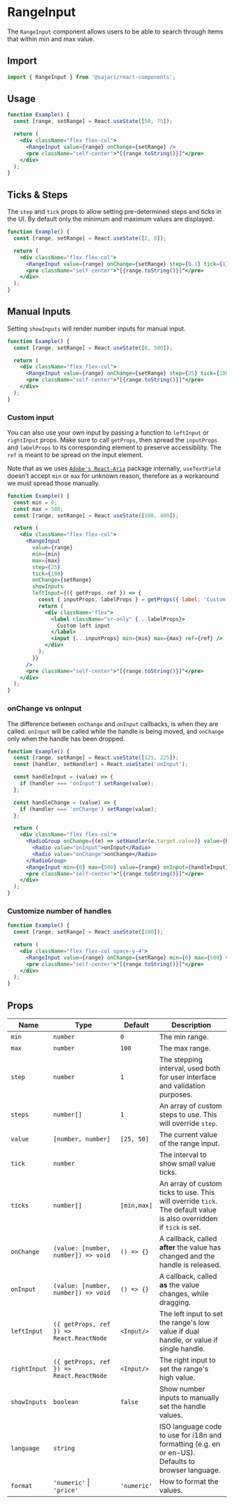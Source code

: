 
<SEO
  title="RangeInput"
  scope={scopes.components}
  description="The RangeInput component allows users to be able to search through items that within min and max value."
/>

# RangeInput

The `RangeInput` component allows users to be able to search through items that within min and max value.

## Import

```js
import { RangeInput } from '@sajari/react-components';
```

## Usage


```jsx
function Example() {
  const [range, setRange] = React.useState([50, 75]);

  return (
    <div className="flex flex-col">
      <RangeInput value={range} onChange={setRange} />
      <pre className="self-center">"[{range.toString()}]"</pre>
    </div>
  );
}
```

## Ticks & Steps

The `step` and `tick` props to allow setting pre-determined steps and ticks in the UI. By default only the minimum and maximum values are displayed.

```jsx
function Example() {
  const [range, setRange] = React.useState([2, 8]);

  return (
    <div className="flex flex-col">
      <RangeInput value={range} onChange={setRange} step={0.1} tick={1} min={0} max={10} />
      <pre className="self-center">"[{range.toString()}]"</pre>
    </div>
  );
}
```

## Manual Inputs

Setting `showInputs` will render number inputs for manual input.

```jsx
function Example() {
  const [range, setRange] = React.useState([0, 500]);

  return (
    <div className="flex flex-col">
      <RangeInput value={range} onChange={setRange} step={25} tick={100} showInputs min={0} max={500} />
      <pre className="self-center">"[{range.toString()}]"</pre>
    </div>
  );
}
```

### Custom input

You can also use your own input by passing a function to `leftInput` or `rightInput` props. Make sure to call `getProps`, then spread the `inputProps` and `labelProps` to its corresponding element to preserve accessibility. The `ref` is meant to be spread on the input element.

Note that as we uses [`Adobe's React-Aria`](https://react-spectrum.adobe.com/react-aria/useTextField.html) package internally, `useTextField` doesn't accept `min` or `max` for unknown reason, therefore as a workaround we must spread those manually.

```jsx
function Example() {
  const min = 0;
  const max = 500;
  const [range, setRange] = React.useState([100, 400]);

  return (
    <div className="flex flex-col">
      <RangeInput
        value={range}
        min={min}
        max={max}
        step={25}
        tick={100}
        onChange={setRange}
        showInputs
        leftInput={({ getProps, ref }) => {
          const { inputProps, labelProps } = getProps({ label: 'Custom left input' });
          return (
            <div className="flex">
              <label className="sr-only" {...labelProps}>
                Custom left input
              </label>
              <input {...inputProps} min={min} max={max} ref={ref} />
            </div>
          );
        }}
      />
      <pre className="self-center">"[{range.toString()}]"</pre>
    </div>
  );
}
```

### onChange vs onInput

The difference between `onChange` and `onInput` callbacks, is when they are called. `onInput` will be called while the handle is being moved, and `onChange` only when the handle has been dropped.

```jsx
function Example() {
  const [range, setRange] = React.useState([125, 225]);
  const [handler, setHandler] = React.useState('onInput');

  const handleInput = (value) => {
    if (handler === 'onInput') setRange(value);
  };

  const handleChange = (value) => {
    if (handler === 'onChange') setRange(value);
  };

  return (
    <div className="flex flex-col">
      <RadioGroup onChange={(e) => setHandler(e.target.value)} value={handler} inline>
        <Radio value="onInput">onInput</Radio>
        <Radio value="onChange">onChange</Radio>
      </RadioGroup>
      <RangeInput min={0} max={500} value={range} onInput={handleInput} onChange={handleChange} />
      <pre className="self-center">"[{range.toString()}]"</pre>
    </div>
  );
}
```

### Customize number of handles

```jsx
function Example() {
  const [range, setRange] = React.useState([100]);

  return (
    <div className="flex flex-col space-y-4">
      <RangeInput value={range} onChange={setRange} min={0} max={500} value={range} onInput={setRange} />
      <pre className="self-center">"[{range.toString()}]"</pre>
    </div>
  );
}
```

## Props

| Name         | Type                                     | Default     | Description                                                                                                        |
| ------------ | ---------------------------------------- | ----------- | ------------------------------------------------------------------------------------------------------------------ |
| `min`        | `number`                                 | `0`         | The min range.                                                                                                     |
| `max`        | `number`                                 | `100`       | The max range.                                                                                                     |
| `step`       | `number`                                 | `1`         | The stepping interval, used both for user interface and validation purposes.                                       |
| `steps`      | `number[]`                               | `1`         | An array of custom steps to use. This will override `step`.                                                        |
| `value`      | `[number, number]`                       | `[25, 50]`  | The current value of the range input.                                                                              |
| `tick`       | `number`                                 |             | The interval to show small value ticks.                                                                            |
| `ticks`      | `number[]`                               | `[min,max]` | An array of custom ticks to use. This will override `tick`. The default value is also overridden if `tick` is set. |
| `onChange`   | `(value: [number, number]) => void`      | `() => {}`  | A callback, called **after** the value has changed and the handle is released.                                     |
| `onInput`    | `(value: [number, number]) => void`      | `() => {}`  | A callback, called **as** the value changes, while dragging.                                                       |
| `leftInput`  | `({ getProps, ref }) => React.ReactNode` | `<Input/>`  | The left input to set the range's low value if dual handle, or value if single handle.                             |
| `rightInput` | `({ getProps, ref }) => React.ReactNode` | `<Input/>`  | The right input to set the range's high value.                                                                     |
| `showInputs` | `boolean`                                | `false`     | Show number inputs to manually set the handle values.                                                              |
| `language`   | `string`                                 |             | ISO language code to use for i18n and formatting (e.g. en or en-US). Defaults to browser language.                 |
| `format`     | `'numeric'` \| `'price'`                 | `'numeric'` | How to format the values.                                                                                          |
